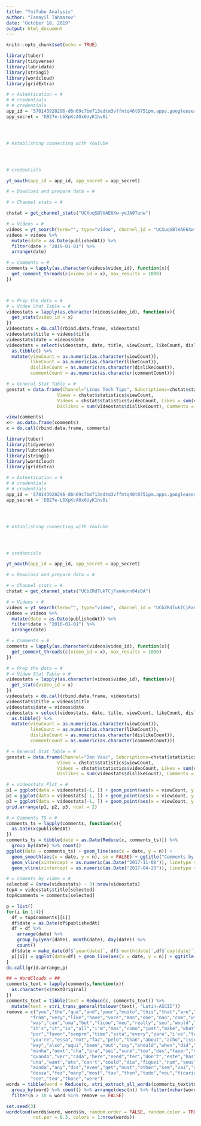 ```yaml
---
title: "YoiTube Analysis"
author: "Ismayil Tahmazov"
date: "October 18, 2019"
output: html_document
---
```


```r
knitr::opts_chunk$set(echo = TRUE)
```


```r
library(tuber)
library(tidyverse)
library(lubridate)
library(stringi)
library(wordcloud)
library(gridExtra)

# = Autentication = #
# # credentials 
# # credentials 
app_id = '570143920296-d6n69c7bm713edtm3vffmtq46t0751pm.apps.googleusercontent.com'
app_secret = 'DB27e-L6XpKcAOx6UyK1hv0i'




# establishing connecting with YouTube




# credentials 

yt_oauth(app_id = app_id, app_secret = app_secret)

# = Download and prepare data = #

# = Channel stats = #

chstat = get_channel_stats("UCXuqSBlHAE6Xw-yeJA0Tunw")

# = Videos = #
videos = yt_search(term="", type="video", channel_id = "UCXuqSBlHAE6Xw-yeJA0Tunw")
videos = videos %>%
  mutate(date = as.Date(publishedAt)) %>%
  filter(date > "2019-01-01") %>%
  arrange(date)

# = Comments = #
comments = lapply(as.character(videos$video_id), function(x){
  get_comment_threads(c(video_id = x), max_results = 1000)
})



# = Prep the data = #
# = Video Stat Table = #
videostats = lapply(as.character(videos$video_id), function(x){
  get_stats(video_id = x)
})
videostats = do.call(rbind.data.frame, videostats)
videostats$title = videos$title
videostats$date = videos$date
videostats = select(videostats, date, title, viewCount, likeCount, dislikeCount, commentCount) %>%
  as.tibble() %>%
  mutate(viewCount = as.numeric(as.character(viewCount)),
         likeCount = as.numeric(as.character(likeCount)),
         dislikeCount = as.numeric(as.character(dislikeCount)),
         commentCount = as.numeric(as.character(commentCount)))

# = General Stat Table = #
genstat = data.frame(Channel="Linus Tech Tips", Subcriptions=chstat$statistics$subscriberCount,
                   Views = chstat$statistics$viewCount,
                   Videos = chstat$statistics$videoCount, Likes = sum(videostats$likeCount),
                   Dislikes = sum(videostats$dislikeCount), Comments = sum(videostats$commentCount))

view(comments)
x<- as.data.frame(comments)
x = do.call(rbind.data.frame, comments)
```

```r
library(tuber)
library(tidyverse)
library(lubridate)
library(stringi)
library(wordcloud)
library(gridExtra)

# = Autentication = #
# # credentials 
# # credentials 
app_id = '570143920296-d6n69c7bm713edtm3vffmtq46t0751pm.apps.googleusercontent.com'
app_secret = 'DB27e-L6XpKcAOx6UyK1hv0i'




# establishing connecting with YouTube




# credentials 

yt_oauth(app_id = app_id, app_secret = app_secret)

# = Download and prepare data = #

# = Channel stats = #
chstat = get_channel_stats("UCbZRdTukTCjFan4onn04sDA")

# = Videos = #
videos = yt_search(term="", type="video", channel_id = "UCbZRdTukTCjFan4onn04sDA")
videos = videos %>%
  mutate(date = as.Date(publishedAt)) %>%
  filter(date > "2016-01-01") %>%
  arrange(date)

# = Comments = #
comments = lapply(as.character(videos$video_id), function(x){
  get_comment_threads(c(video_id = x), max_results = 1000)
})

# = Prep the data = #
# = Video Stat Table = #
videostats = lapply(as.character(videos$video_id), function(x){
  get_stats(video_id = x)
})
videostats = do.call(rbind.data.frame, videostats)
videostats$title = videos$title
videostats$date = videos$date
videostats = select(videostats, date, title, viewCount, likeCount, dislikeCount, commentCount) %>%
  as.tibble() %>%
  mutate(viewCount = as.numeric(as.character(viewCount)),
         likeCount = as.numeric(as.character(likeCount)),
         dislikeCount = as.numeric(as.character(dislikeCount)),
         commentCount = as.numeric(as.character(commentCount)))

# = General Stat Table = #
genstat = data.frame(Channel="Dan Vasc", Subcriptions=chstat$statistics$subscriberCount,
                   Views = chstat$statistics$viewCount,
                   Videos = chstat$statistics$videoCount, Likes = sum(videostats$likeCount),
                   Dislikes = sum(videostats$dislikeCount), Comments = sum(videostats$commentCount))

# = videostats Plot = #
p1 = ggplot(data = videostats[-1, ]) + geom_point(aes(x = viewCount, y = likeCount))
p2 = ggplot(data = videostats[-1, ]) + geom_point(aes(x = viewCount, y = dislikeCount))
p3 = ggplot(data = videostats[-1, ]) + geom_point(aes(x = viewCount, y = commentCount))
grid.arrange(p1, p2, p3, ncol = 2)

# = Comments TS = #
comments_ts = lapply(comments, function(x){
  as.Date(x$publishedAt)
})
comments_ts = tibble(date = as.Date(Reduce(c, comments_ts))) %>%
  group_by(date) %>% count()
ggplot(data = comments_ts) + geom_line(aes(x = date, y = n)) +
  geom_smooth(aes(x = date, y = n), se = FALSE) + ggtitle("Comments by day")+
  geom_vline(xintercept = as.numeric(as.Date("2017-11-08")), linetype = 2,color = "red")+
  geom_vline(xintercept = as.numeric(as.Date("2017-04-28")), linetype = 2,color = "red")

# = coments by video = #
selected = (nrow(videostats) - 3):nrow(videostats)
top4 = videostats$title[selected]
top4comments = comments[selected]

p = list()
for(i in 1:4){
  df = top4comments[[i]]
  df$date = as.Date(df$publishedAt)
  df = df %>%
    arrange(date) %>%
    group_by(year(date), month(date), day(date)) %>%
    count()
  df$date = make_date(df$`year(date)`, df$`month(date)`,df$`day(date)`)
  p[[i]] = ggplot(data=df) + geom_line(aes(x = date, y = n)) + ggtitle(top4[i])
}
do.call(grid.arrange,p)

## = WordClouds = ##
comments_text = lapply(comments,function(x){
  as.character(x$textOriginal)
})
comments_text = tibble(text = Reduce(c, comments_text)) %>%
  mutate(text = stri_trans_general(tolower(text), "Latin-ASCII"))
remove = c("you","the","que","and","your","muito","this","that","are","for","cara",
         "from","very","like","have","voce","man","one","nao","com","with","mais",
         "was","can","uma","but","ficou","meu","really","seu","would","sua","more",
         "it's","it","is","all","i'm","mas","como","just","make","what","esse","how",
         "por","favor","sempre","time","esta","every","para","i've","tem","will",
         "you're","essa","not","faz","pelo","than","about","acho","isso",
         "way","also","aqui","been","out","say","should","when","did","mesmo",
         "minha","next","cha","pra","sei","sure","too","das","fazer","made",
         "quando","ver","cada","here","need","ter","don't","este","has","tambem",
         "una","want","ate","can't","could","dia","fiquei","num","seus","tinha","vez",
         "ainda","any","dos","even","get","must","other","sem","vai","agora","desde",
         "dessa","fez","many","most","tao","then","tudo","vou","ficaria","foi","pela",
         "see","teu","those","were")
words = tibble(word = Reduce(c, stri_extract_all_words(comments_text$text))) %>%
  group_by(word) %>% count() %>% arrange(desc(n)) %>% filter(nchar(word) >= 3) %>%
  filter(n > 10 & word %in% remove == FALSE) 

set.seed(3)
wordcloud(words$word, words$n, random.order = FALSE, random.color = TRUE,
          rot.per = 0.3, colors = 1:nrow(words))

```


